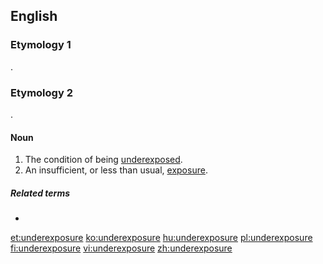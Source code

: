 ==English==

===Etymology 1===
{{prefix|under|exposure|lang=en}}.

===Etymology 2===
{{prefix|under|exposure|lang=en}}.

====Noun====
{{en-noun|~}}

# The condition of being [[underexpose]]d.
# An insufficient, or less than usual, [[exposure]].

=====Related terms=====
* {{l|en|underexpose}}

[[et:underexposure]]
[[ko:underexposure]]
[[hu:underexposure]]
[[pl:underexposure]]
[[fi:underexposure]]
[[vi:underexposure]]
[[zh:underexposure]]